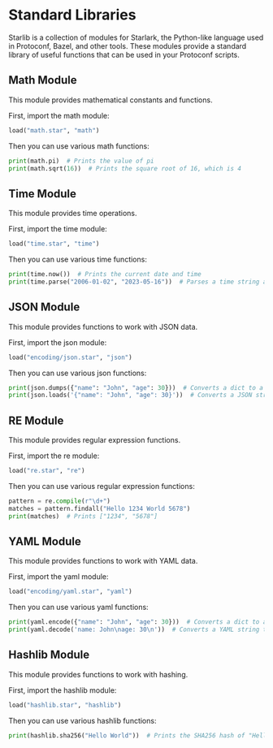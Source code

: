 # Standard Libraries

Starlib is a collection of modules for Starlark, the Python-like language used in Protoconf, Bazel, and other tools. These modules provide a standard library of useful functions that can be used in your Protoconf scripts.

## Math Module

This module provides mathematical constants and functions.

First, import the math module:

```python
load("math.star", "math")
```

Then you can use various math functions:

```python
print(math.pi)  # Prints the value of pi
print(math.sqrt(16))  # Prints the square root of 16, which is 4
```

## Time Module

This module provides time operations.

First, import the time module:

```python
load("time.star", "time")
```

Then you can use various time functions:

```python
print(time.now())  # Prints the current date and time
print(time.parse("2006-01-02", "2023-05-16"))  # Parses a time string and returns a time object
```

## JSON Module

This module provides functions to work with JSON data.

First, import the json module:

```python
load("encoding/json.star", "json")
```

Then you can use various json functions:

```python
print(json.dumps({"name": "John", "age": 30}))  # Converts a dict to a JSON string
print(json.loads('{"name": "John", "age": 30}'))  # Converts a JSON string to a dict
```

## RE Module

This module provides regular expression functions.

First, import the re module:

```python
load("re.star", "re")
```

Then you can use various regular expression functions:

```python
pattern = re.compile(r"\d+")
matches = pattern.findall("Hello 1234 World 5678")
print(matches)  # Prints ["1234", "5678"]
```

## YAML Module

This module provides functions to work with YAML data.

First, import the yaml module:

```python
load("encoding/yaml.star", "yaml")
```

Then you can use various yaml functions:

```python
print(yaml.encode({"name": "John", "age": 30}))  # Converts a dict to a YAML string
print(yaml.decode('name: John\nage: 30\n'))  # Converts a YAML string to a dict
```

## Hashlib Module

This module provides functions to work with hashing.

First, import the hashlib module:

```python
load("hashlib.star", "hashlib")
```

Then you can use various hashlib functions:

```python
print(hashlib.sha256("Hello World"))  # Prints the SHA256 hash of "Hello World"
```
